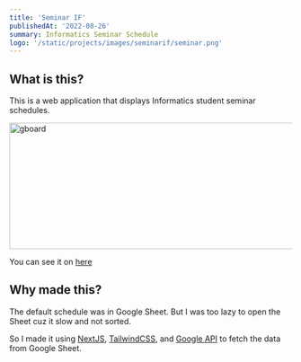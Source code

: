 ```yaml
---
title: 'Seminar IF'
publishedAt: '2022-08-26'
summary: Informatics Seminar Schedule
logo: '/static/projects/images/seminarif/seminar.png'
---
```


## What is this?

This is a web application that displays Informatics student seminar schedules.

<Image
  src="/static/projects/images/seminarif/seminar1.png"
  width="1700"
  height="225"
  alt="gboard"
  prority
/>

You can see it on [here](https://seminar.dalamkotak.com/)

## Why made this?

The default schedule was in Google Sheet. But I was too lazy to open the Sheet cuz it slow and not sorted.

So I made it using [NextJS](https://nextjs.org/), [TailwindCSS](https://tailwindcss.com/), and [Google API](https://developers.google.com/sheets/api/guides/concepts) to fetch the data from Google Sheet.

